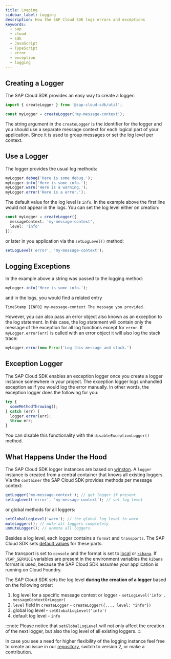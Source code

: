 ```yaml
---
title: Logging
sidebar_label: Logging
description: How the SAP Cloud SDK logs errors and exceptions
keywords:
  - sap
  - cloud
  - sdk
  - JavaScript
  - TypeScript
  - error
  - exception
  - logging
---
```


## Creating a Logger

The SAP Cloud SDK provides an easy way to create a logger:

<!-- vale off -->

```ts
import { createLogger } from '@sap-cloud-sdk/util';

const myLogger = createLogger('my-message-context');
```

<!-- vale on -->

The string argument in the `createLogger` is the identifier for the logger and you should use a separate message context for each logical part of your application.
Since it is used to group messages or set the log level per context.

## Use a Logger

The logger provides the usual log methods:

```ts
myLogger.debug('Here is some debug.');
myLogger.info('Here is some info.');
myLogger.warn('Here is a warning.');
myLogger.error('Here is a error.');
```

The default value for the log level is `info`.
In the example above the first line would not appear in the logs.
You can set the log level either on creation:

```ts
const myLogger = createLogger({
  messageContext: 'my-message-context',
  level: 'info'
});
```

or later in you application via the `setLogLevel()` method:

```ts
setLogLevel('error', 'my-message-context');
```

## Logging Exceptions

In the example above a string was passed to the logging method:

```ts
myLogger.info('Here is some info.');
```

and in the logs, you would find a related entry

```
TimeStamp [INFO] my-message-context The message you provided.
```

However, you can also pass an error object also known as an exception to the log statement.
In this case, the log statement will contain only the message of the exception for all log functions except for `error`.
If `myLogger.error(err)` is called with an error object it will also log the stack trace:

```ts
myLogger.error(new Error('Log this message and stack.')
```

## Exception Logger

The SAP Cloud SDK enables an exception logger once you create a logger instance somewhere in your project.
The exception logger logs unhandled exception as if you would log the error manually.
In other words, the exception logger does the following for you:

```ts
try {
  someMethodThrowing();
} catch (err) {
  logger.error(err);
  throw err;
}
```

You can disable this functionality with the `disableExceptionLogger()` method.

## What Happens Under the Hood

The SAP Cloud SDK logger instances are based on [winston](https://github.com/winstonjs/winston).
A `logger` instance is created from a central container that knows all existing loggers.
Via the `container` the SAP Cloud SDK provides methods per message context:

```ts
getLogger('my-message-context'); // get logger if present
setLogLevel('error', 'my-message-context'); // set log level
```

or global methods for all loggers:

```ts
setGlobalLogLevel('warn'); // the global log level to warn
muteLoggers(); // mute all loggers completely
unmuteLogger(); // unmute all loggers
```

Besides a log level, each logger contains a `format` and `transports`.
The SAP Cloud SDK sets [default values](https://github.com/SAP/cloud-sdk-js/blob/c8f11d600efbc28b6f6a89dec8552c518e204a0b/packages/util/src/logger/cloud-sdk-logger.ts#L97-L123) for these parts.

The transport is set to `console` and the format is set to [local](https://github.com/SAP/cloud-sdk-js/blob/main/packages/util/src/logger/format/local.ts) or [`kibana`](https://github.com/SAP/cloud-sdk-js/blob/main/packages/util/src/logger/format/kibana.ts).
If `VCAP_SERVICE` variables are present in the environment variables the `kibana` format is used, because the SAP Cloud SDK assumes your application is running on Cloud Foundry.

The SAP Cloud SDK sets the log level **during the creation of a logger** based on the following order:

1. log level for a specific message context or logger - `setLogLevel('info', messageContextOrLogger)`
2. `level` field in `createLogger` - `createLogger({..., level: "info"})`
3. global log level - `setGlobalLogLevel('info')`
4. default log level - `info`

:::note
Please notice that `setGlobalLogLevel` will not only affect the creation of the next logger, but also the log level of all existing loggers.
:::

In case you see a need for higher flexibility of the logging instance feel free to create an issue in our [repository](https://github.com/SAP/cloud-sdk-js), switch to version 2, or make a contribution.

